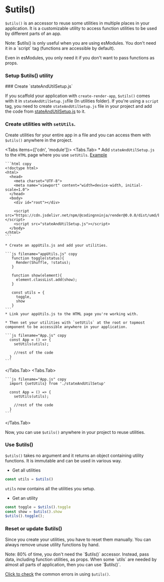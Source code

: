 # $utils()

`$utils()` is an accessor to reuse some utilities in multiple places in your application. It is a customizable utility to access function utilities to be used by different parts of an app.


<Callout type="info" emoji="ℹ️">
  Note: $utils() is only useful when you are using esModules. You don't need it in a `script` tag (functions are accessible by default). 

  Even in esModules, you only need it if you don't want to pass functions as props.
</Callout>


### Setup $utils() utility


<Steps>
### Create `stateAndUtilSetup.js`

If you scaffold your application with `create-render-app`, `$utils()` comes with it in `stateAndUtilSetup.js`file (In utilities folder). If you're using a `script` tag, you need to create `stateAndUtilSetup.js` file in your project and add the code from [stateAndUtilSetup.js](https://github.com/codingnninja/create-render-app/tree/main/src/utils/stateAndUtilSetup.js) to it.

### Create utilities with `setUtils`.

Create utilities for your entire app in a file and you can access them with `$utils()` anywhere in the project.


<Tabs items={['cdn', 'module']}>
  <Tabs.Tab> 
    * Add `stateAndUtilSetup.js` to the `HTML` page where you use `setUtils`. [Example]()

    ```html copy
    <!doctype html>
    <html>
      <head>
        <meta charset="UTF-8">
        <meta name="viewport" content="width=device-width, initial-scale=1.0">
      </head>
      <body>
        <div id="root"></div>

        <script src="https://cdn.jsdelivr.net/npm/@codingnninja/render@0.0.0/dist/umd/bundle.min.js"></script>
        <script src="stateAndUtilSetup.js"></script>
      </body>
    </html>
    ```

    * Create an appUtils.js and add your utilities.

    ```js filename="appUtils.js" copy
       function toggle(status){
         Render(Shuffle, !status);
       }

       function show(element){
         element.classList.add(show);
       }

       const utils = {
         toggle,
         show
       }
    ```
    * Link your appUtils.js to the HTML page you're working with.

    * Then set your utilities with `setUtils` at the root or topmost component to be accessible anywhere in your application.
    
    ```js filename="App.js" copy
      const App = () => {
        setUtils(utils);

        //rest of the code
      }
    ```
  </Tabs.Tab> 
  <Tabs.Tab> 

    ```js filename="App.js" copy
      import {setUtils} from './stateAndUtilSetup'

      const App = () => {
        setUtils(utils);

        //rest of the code
      }
    ```
  </Tabs.Tab> 
</Tabs>

Now, you can use `$utils()` anywhere in your project to reuse utilities.
</Steps>

### Use $utils()

`$utils()` takes no argument and it returns an object containing utility functions. It is immutable and can be used in various way.

* Get all utilities

```js copy
const utils = $utils()
```

`utils` now contains all the utilities you setup.

* Get an utility

```js copy
const toggle = $utils().toggle
const show = $utils().show
$utils().toggle();
```

### Reset or update $utils()

Since you create your utilities, you have to reset them manually. You can always remove unuse utility functions by hand.

<Callout type="info" emoji="ℹ️">
  Note: 80% of time, you don't need the `$utils()` accessor. Instead, pass data, including function utilities, as props. When some `utils` are needed by almost all parts of application, then you can use `$utils()`. 
</Callout>

[Click to check]() the common errors in using `$utils()`.
